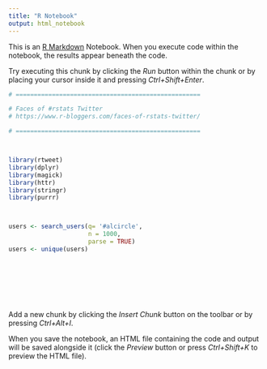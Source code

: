 ```yaml
---
title: "R Notebook"
output: html_notebook
---
```


This is an [R Markdown](http://rmarkdown.rstudio.com) Notebook. When you execute code within the notebook, the results appear beneath the code. 

Try executing this chunk by clicking the *Run* button within the chunk or by placing your cursor inside it and pressing *Ctrl+Shift+Enter*. 

```r
# ===================================================

# Faces of #rstats Twitter
# https://www.r-bloggers.com/faces-of-rstats-twitter/

# ===================================================



library(rtweet)
library(dplyr)
library(magick)
library(httr)
library(stringr)
library(purrr)



users <- search_users(q= '#alcircle',
                      n = 1000,
                      parse = TRUE)
users <- unique(users)









```

Add a new chunk by clicking the *Insert Chunk* button on the toolbar or by pressing *Ctrl+Alt+I*.

When you save the notebook, an HTML file containing the code and output will be saved alongside it (click the *Preview* button or press *Ctrl+Shift+K* to preview the HTML file).
